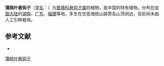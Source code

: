 {{Speciesbox
| name = 蒲桃叶悬钩子
| status = 
| status_system = 
| image =
| genus = Rubus
| species = jambosoides
| authority = Hance
}}

'''蒲桃叶悬钩子'''（[[学名|学名]]：{{lang|la|''Rubus jambosoides''}}）为[[蔷薇科|蔷薇科]][[悬钩子属|悬钩子属]]的植物，是中国的特有植物。分布在[[中国大陆|中国大陆]]的[[湖南|湖南]]、[[广东|广东]]、[[福建|福建]]等地，多生在生低海拔山路旁及山顶涧边，目前尚未由人工引种栽培。

== 参考文献 ==
<div class="references-small">
* {{cite web| url =http://www.bioinfo.cn/db05/KmzwSpecies.php?action=view&id=19449| title =蒲桃叶悬钩子| work =《中国高等植物数据库全库》| publisher =中国科学院微生物研究所| author =昆明植物研究所| accessdate =2009-02-25| deadurl =yes| archiveurl =https://web.archive.org/web/20160305023521/http://www.bioinfo.cn/db05/KmzwSpecies.php?action=view&id=19449| archivedate =2016-03-05}}
</div>
{{Taxonbar|from=Q15230617}}

[[Category:悬钩子属|蒲桃叶悬钩子]]


{{植物小作品}}